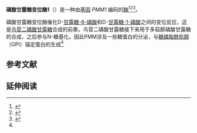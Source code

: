 {{PBB|geneid=5372}}
'''磷酸甘露糖变位酶1'''（{{lang-en|Phosphomannomutase 1}}）是一种由[[基因|基因]] ''PMM1'' 编码的[[酶|酶]]<ref name="pmid9070917">{{cite journal | author = Matthijs G, Schollen E, Pirard M, Budarf ML, Van Schaftingen E, Cassiman JJ | title = PMM (PMM1), the human homologue of SEC53 or yeast phosphomannomutase, is localized on chromosome 22q13 | journal = Genomics | volume = 40 | issue = 1 | pages = 41–7 |date=Jun 1997 | pmid = 9070917 | pmc =  | doi = 10.1006/geno.1996.4536 }}</ref><ref name="pmid9271215">{{cite journal | author = Pirard M, Collet JF, Matthijs G, Van Schaftingen E | title = Comparison of PMM1 with the phosphomannomutases expressed in rat liver and in human cells | journal = FEBS Lett | volume = 411 | issue = 2-3 | pages = 251–4 |date=Sep 1997 | pmid = 9271215 | pmc =  | doi =10.1016/S0014-5793(97)00704-7  }}</ref><ref name="entrez">{{cite web | title = Entrez Gene: PMM1 phosphomannomutase 1| url = http://www.ncbi.nlm.nih.gov/sites/entrez?Db=gene&Cmd=ShowDetailView&TermToSearch=5372| accessdate = }}</ref>。

<!-- The PBB_Summary template is automatically maintained by Protein Box Bot.  See Template:PBB_Controls to Stop updates. -->
磷酸甘露糖变位酶催化D-[[甘露糖-6-磷酸|甘露糖-6-磷酸]]和D-[[甘露糖-1-磷酸|甘露糖-1-磷酸]]之间的变位反应，这是[[鸟苷二磷酸甘露糖|鸟苷二磷酸甘露糖]]合成的前奏。鸟苷二磷酸甘露糖接下来用于多萜醇磷酸甘露糖的合成，之后参与N-糖基化。因此PMM涉及一些糖蛋白的分泌，与[[糖磷脂酰肌醇|糖磷脂酰肌醇]]（GPI）锚定蛋白的生成<ref name="entrez"/>

==参考文献==
{{reflist}}

==延伸阅读==
{{refbegin | 2}}
{{PBB_Further_reading 
| citations = 
*{{cite journal  | author=Wada Y, Sakamoto M |title=Isolation of the human phosphomannomutase gene (PMM1) and assignment to chromosome 22q13. |journal=Genomics |volume=39 |issue= 3 |pages= 416–7 |year= 1997 |pmid= 9119384 |doi= 10.1006/geno.1996.4487 }}
*{{cite journal  | author=Hansen SH, Frank SR, Casanova JE |title=Cloning and characterization of human phosphomannomutase, a mammalian homologue of yeast SEC53. |journal=Glycobiology |volume=7 |issue= 6 |pages= 829–34 |year= 1997 |pmid= 9376685 |doi=10.1093/glycob/7.6.829  }}
*{{cite journal  | author=Collet JF, Stroobant V, Pirard M, ''et al.'' |title=A new class of phosphotransferases phosphorylated on an aspartate residue in an amino-terminal DXDX(T/V) motif. |journal=J. Biol. Chem. |volume=273 |issue= 23 |pages= 14107–12 |year= 1998 |pmid= 9603909 |doi=10.1074/jbc.273.23.14107  }}
*{{cite journal  | author=Pirard M, Achouri Y, Collet JF, ''et al.'' |title=Kinetic properties and tissular distribution of mammalian phosphomannomutase isozymes. |journal=Biochem. J. |volume=339 |issue=  1|pages= 201–7 |year= 1999 |pmid= 10085245 |doi=10.1042/0264-6021:3390201  | pmc=1220145  }}
*{{cite journal  | author=Dunham I, Shimizu N, Roe BA, ''et al.'' |title=The DNA sequence of human chromosome 22. |journal=Nature |volume=402 |issue= 6761 |pages= 489–95 |year= 1999 |pmid= 10591208 |doi= 10.1038/990031 }}
*{{cite journal  | author=Strausberg RL, Feingold EA, Grouse LH, ''et al.'' |title=Generation and initial analysis of more than 15,000 full-length human and mouse cDNA sequences. |journal=Proc. Natl. Acad. Sci. U.S.A. |volume=99 |issue= 26 |pages= 16899–903 |year= 2003 |pmid= 12477932 |doi= 10.1073/pnas.242603899  | pmc=139241 }}
*{{cite journal  | author=Jensen H, Kjaergaard S, Klie F, Moller HU |title=Ophthalmic manifestations of congenital disorder of glycosylation type 1a. |journal=Ophthalmic Genet. |volume=24 |issue= 2 |pages= 81–8 |year= 2003 |pmid= 12789572 |doi=10.1076/opge.24.2.81.13994  }}
*{{cite journal  | author=Ota T, Suzuki Y, Nishikawa T, ''et al.'' |title=Complete sequencing and characterization of 21,243 full-length human cDNAs. |journal=Nat. Genet. |volume=36 |issue= 1 |pages= 40–5 |year= 2004 |pmid= 14702039 |doi= 10.1038/ng1285 }}
*{{cite journal  | author=Collins JE, Wright CL, Edwards CA, ''et al.'' |title=A genome annotation-driven approach to cloning the human ORFeome. |journal=Genome Biol. |volume=5 |issue= 10 |pages= R84 |year= 2005 |pmid= 15461802 |doi= 10.1186/gb-2004-5-10-r84  | pmc=545604 }}
*{{cite journal  | author=Gerhard DS, Wagner L, Feingold EA, ''et al.'' |title=The status, quality, and expansion of the NIH full-length cDNA project: the Mammalian Gene Collection (MGC). |journal=Genome Res. |volume=14 |issue= 10B |pages= 2121–7 |year= 2004 |pmid= 15489334 |doi= 10.1101/gr.2596504  | pmc=528928 }}
*{{cite journal  | author=Rual JF, Venkatesan K, Hao T, ''et al.'' |title=Towards a proteome-scale map of the human protein-protein interaction network. |journal=Nature |volume=437 |issue= 7062 |pages= 1173–8 |year= 2005 |pmid= 16189514 |doi= 10.1038/nature04209 }}
*{{cite journal  | author=Silvaggi NR, Zhang C, Lu Z, ''et al.'' |title=The X-ray crystal structures of human alpha-phosphomannomutase 1 reveal the structural basis of congenital disorder of glycosylation type 1a. |journal=J. Biol. Chem. |volume=281 |issue= 21 |pages= 14918–26 |year= 2006 |pmid= 16540464 |doi= 10.1074/jbc.M601505200 }}
*{{cite journal  | author=Baumbusch LO, Myhre S, Langerød A, ''et al.'' |title=Expression of full-length p53 and its isoform Deltap53 in breast carcinomas in relation to mutation status and clinical parameters. |journal=Mol. Cancer |volume=5 |issue=  |pages= 47 |year= 2006 |pmid= 17054774 |doi= 10.1186/1476-4598-5-47  | pmc=1636663 }}
*{{cite journal  | author=Barone R, Sturiale L, Fiumara A, ''et al.'' |title=Borderline mental development in a congenital disorder of glycosylation (CDG) type Ia patient with multisystemic involvement (intermediate phenotype). |journal=J. Inherit. Metab. Dis. |volume=30 |issue= 1 |pages= 107 |year= 2007 |pmid= 17186415 |doi= 10.1007/s10545-006-0486-6 }}
}}
{{refend}}
{{PDB Gallery|geneid=5372}}

<!-- The PBB_Controls template provides controls for Protein Box Bot, please see Template:PBB_Controls for details. -->
{{PBB_Controls
| update_page = yes 
| require_manual_inspection = no 
| update_protein_box = yes
| update_summary = yes
| update_citations = yes
}}

{{变位酶}}